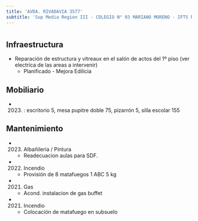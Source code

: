 ```yaml
---
title: 'AVDA. RIVADAVIA 3577'
subtitle: 'Sup Media Region III - COLEGIO N° 03 MARIANO MORENO - IFTS N° 28'
---
```


#
## Infraestructura

* Reparación de estructura y vitreaux en el salón de actos del 1º piso (ver electrica de las areas a intervenir) 
    + Planificado - Mejora Edilicia 


## Mobiliario

*  (2023) : escritorio 5, mesa pupitre doble 75, pizarrón 5, silla escolar 155 





## Mantenimiento

*  (2023) Albañileria / Pintura 
    + Readecuacion aulas para SDF.

*  (2022) Incendio 
    + Provisión de 8 matafuegos 1 ABC 5 kg

*  (2021) Gas 
    + Acond. instalacion de gas buffet

*  (2021) Incendio 
    + Colocación de matafuego en subsuelo







